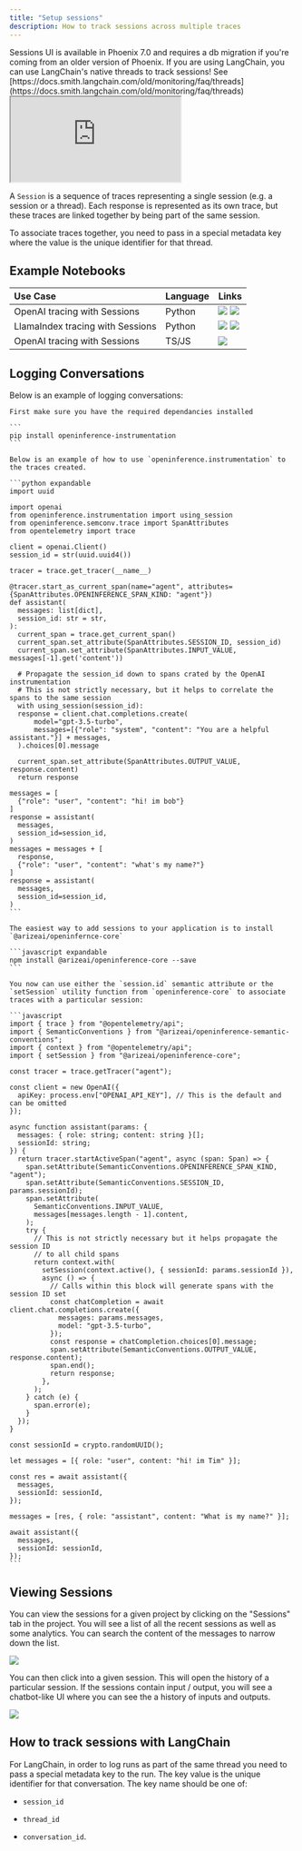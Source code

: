 ```yaml
---
title: "Setup sessions"
description: How to track sessions across multiple traces
---
```


<Check>
Sessions UI is available in Phoenix 7.0 and requires a db migration if you're coming from an older version of Phoenix.

</Check>

<Info>
If you are using LangChain, you can use LangChain's native threads to track sessions! See [https://docs.smith.langchain.com/old/monitoring/faq/threads](https://docs.smith.langchain.com/old/monitoring/faq/threads)

</Info>

<Frame caption="Evals in the Phoenix UI">
  <iframe src="https://cdn.iframe.ly/NJZJ9td" allowFullScreen width={1000} height={400} allow="encrypted-media *;"></iframe>
</Frame>

A `Session` is a sequence of traces representing a single session (e.g. a session or a thread). Each response is represented as its own trace, but these traces are linked together by being part of the same session.

To associate traces together, you need to pass in a special metadata key where the value is the unique identifier for that thread.

## Example Notebooks


| Use Case                         | Language | Links                                                                                                                                                                                                                                                                                                                                                                                                                  |
| :-------------------------------- | :------- | ---------------------------------------------------------------------------------------------------------------------------------------------------------------------------------------------------------------------------------------------------------------------------------------------------------------------------------------------------------------------------------------------------------------------- |
| OpenAI tracing with Sessions     | Python   | [<img src="https://storage.googleapis.com/arize-phoenix-assets/assets/images/phoenix-docs-images/213b0a4a-v1.svg"/>](https://colab.research.google.com/github/Arize-ai/phoenix/blob/main/tutorials/tracing/openai_sessions_tutorial.ipynb) [<img src="https://storage.googleapis.com/arize-phoenix-assets/assets/images/phoenix-docs-images/a1e76274-v1.svg"/>](https://github.com/Arize-ai/phoenix/blob/main/tutorials/tracing/openai_sessions_tutorial.ipynb)                  |
| LlamaIndex tracing with Sessions | Python   | [<img src="https://storage.googleapis.com/arize-phoenix-assets/assets/images/phoenix-docs-images/213b0a4a-v1.svg" />](https://github.com/Arize-ai/phoenix/blob/main/tutorials/tracing/openai_sessions_tutorial.ipynb) [<img src="https://storage.googleapis.com/arize-phoenix-assets/assets/images/phoenix-docs-images/a1e76274-v1.svg" />](https://colab.research.google.com/github/Arize-ai/phoenix/blob/main/tutorials/tracing/project_sessions_llama_index_query_engine.ipynb) |
| OpenAI tracing with Sessions     | TS/JS    | [<img src="https://storage.googleapis.com/arize-phoenix-assets/assets/images/phoenix-docs-images/a1e76274-v1.svg" />](https://github.com/Arize-ai/phoenix/blob/main/js/examples/notebooks/tracing_openai_sessions_tutorial.ipynb)                                                                                                                                                                                                                    |


## Logging Conversations

Below is an example of logging conversations:

<Tabs>

  <Tab title="Python">

    First make sure you have the required dependancies installed

    ```
    pip install openinference-instrumentation
    ```

    Below is an example of how to use `openinference.instrumentation` to the traces created.

    ```python expandable
    import uuid

    import openai
    from openinference.instrumentation import using_session
    from openinference.semconv.trace import SpanAttributes
    from opentelemetry import trace

    client = openai.Client()
    session_id = str(uuid.uuid4())

    tracer = trace.get_tracer(__name__)

    @tracer.start_as_current_span(name="agent", attributes={SpanAttributes.OPENINFERENCE_SPAN_KIND: "agent"})
    def assistant(
      messages: list[dict],
      session_id: str = str,
    ):
      current_span = trace.get_current_span()
      current_span.set_attribute(SpanAttributes.SESSION_ID, session_id)
      current_span.set_attribute(SpanAttributes.INPUT_VALUE, messages[-1].get('content'))

      # Propagate the session_id down to spans crated by the OpenAI instrumentation
      # This is not strictly necessary, but it helps to correlate the spans to the same session
      with using_session(session_id):
      response = client.chat.completions.create(
          model="gpt-3.5-turbo",
          messages=[{"role": "system", "content": "You are a helpful assistant."}] + messages,
      ).choices[0].message

      current_span.set_attribute(SpanAttributes.OUTPUT_VALUE, response.content)
      return response

    messages = [
      {"role": "user", "content": "hi! im bob"}
    ]
    response = assistant(
      messages,
      session_id=session_id,
    )
    messages = messages + [
      response,
      {"role": "user", "content": "what's my name?"}
    ]
    response = assistant(
      messages,
      session_id=session_id,
    )
    ```

  </Tab>

  <Tab title="TypeScript">

    The easiest way to add sessions to your application is to install `@arizeai/openinfernce-core`

    ```javascript expandable
    npm install @arizeai/openinference-core --save
    ```

    You now can use either the `session.id` semantic attribute or the `setSession` utility function from `openinference-core` to associate traces with a particular session:

    ```javascript
    import { trace } from "@opentelemetry/api";
    import { SemanticConventions } from "@arizeai/openinference-semantic-conventions";
    import { context } from "@opentelemetry/api";
    import { setSession } from "@arizeai/openinference-core";

    const tracer = trace.getTracer("agent");

    const client = new OpenAI({
      apiKey: process.env["OPENAI_API_KEY"], // This is the default and can be omitted
    });

    async function assistant(params: {
      messages: { role: string; content: string }[];
      sessionId: string;
    }) {
      return tracer.startActiveSpan("agent", async (span: Span) => {
        span.setAttribute(SemanticConventions.OPENINFERENCE_SPAN_KIND, "agent");
        span.setAttribute(SemanticConventions.SESSION_ID, params.sessionId);
        span.setAttribute(
          SemanticConventions.INPUT_VALUE,
          messages[messages.length - 1].content,
        );
        try {
          // This is not strictly necessary but it helps propagate the session ID
          // to all child spans
          return context.with(
            setSession(context.active(), { sessionId: params.sessionId }),
            async () => {
              // Calls within this block will generate spans with the session ID set
              const chatCompletion = await client.chat.completions.create({
                messages: params.messages,
                model: "gpt-3.5-turbo",
              });
              const response = chatCompletion.choices[0].message;
              span.setAttribute(SemanticConventions.OUTPUT_VALUE, response.content);
              span.end();
              return response;
            },
          );
        } catch (e) {
          span.error(e);
        }
      });
    }

    const sessionId = crypto.randomUUID();

    let messages = [{ role: "user", content: "hi! im Tim" }];

    const res = await assistant({
      messages,
      sessionId: sessionId,
    });

    messages = [res, { role: "assistant", content: "What is my name?" }];

    await assistant({
      messages,
      sessionId: sessionId,
    });
    ```

  </Tab>

</Tabs>

## Viewing Sessions

You can view the sessions for a given project by clicking on the "Sessions" tab in the project. You will see a list of all the recent sessions as well as some analytics. You can search the content of the messages to narrow down the list.

<Frame caption="View all the sessions under a project">
  <img src="https://storage.googleapis.com/arize-phoenix-assets/assets/images/phoenix-docs-images/ca93711f-image.jpeg" />
</Frame>

You can then click into a given session. This will open the history of a particular session. If the sessions contain input / output, you will see a chatbot-like UI where you can see the a history of inputs and outputs.

<Frame caption="Session details view">
  <img src="https://storage.googleapis.com/arize-phoenix-assets/assets/images/phoenix-docs-images/8afa6160-image.jpeg" />
</Frame>

## How to track sessions with LangChain

For LangChain, in order to log runs as part of the same thread you need to pass a special metadata key to the run. The key value is the unique identifier for that conversation. The key name should be one of:

* `session_id`

* `thread_id`

* `conversation_id`.


